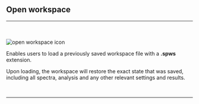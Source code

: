 


## Open workspace

<hr></hr>
<br></br>
<Image
  src={`${imagePath}open_workspace_icon.svg`}
  alt='open workspace icon'
  width={65}
  height={65}
/>

Enables users to load a previously saved workspace file with a **.spws** extension.

Upon loading, the workspace will restore the exact state that was saved, including all spectra, analysis and any other relevant settings and results.

<br />
<hr />
<br />
<WorkspaceManagementFooterLinks imagePath={imagePath} />
